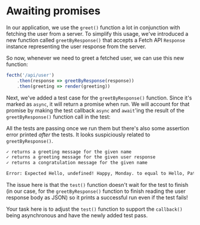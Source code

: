 # Awaiting promises

In our application, we use the `greet()` function a lot in conjunction with fetching the user from a server. To simplify this usage, we've introduced a new function called `greetByResponse()` that accepts a Fetch API `Response` instance representing the user response from the server.

<CodeFile file="greet.js" range="7-10" nocopy />

So now, whenever we need to greet a fetched user, we can use this new function:

```js nocopy
fecth('/api/user')
	.then(response => greetByResponse(response))
	.then(greeting => render(greeting))
```

Next, we've added a test case for the `greetByResponse()` function. Since it's marked as `async`, it will return a promise when run. We will account for that promise by making the test callback `async` and `await`'ing the result of the `greetByResponse()` function call in the test:

<CodeFile file="greet.test.js" range="19-22" highlight="19,21" nocopy />

All the tests are passing once we run them but there's also some assertion error printed _after_ the tests. It looks suspiciously related to `greetByResponse()`.

```txt lines=2,5 nonumber nocopy
✓ returns a greeting message for the given name
✓ returns a greeting message for the given user response
✓ returns a congratulation message for the given name

Error: Expected Hello, undefined! Happy, Monday. to equal to Hello, Patrick! Happy, Monday.
```

The issue here is that the `test()` function doesn't wait for the test to finish (in our case, for the `greetByResponse()` function to finish reading the user response body as JSON) so it prints a successful run even if the test fails!

Your task here is to adjust the `test()` function to support the `callback()` being asynchronous and have the newly added test pass.
